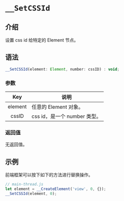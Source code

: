 # `__SetCSSId`

## 介绍

设置 css id 给特定的 Element 节点。

## 语法

```jsx
__SetCSSId(element: Element, number: cssID) : void;
```

### 参数

|   Key   | 说明                         |
| :-----: | ---------------------------- |
| element | 任意的 Element 对象。        |
|  cssID  | css id，是一个 number 类型。 |

### 返回值

无返回值。

## 示例

前端框架可以按下如下的方法进行替换操作。

```jsx
// main-thread.js
let element = __CreateElement('view', 0, {});
__SetCSSId(element, 0);
```
